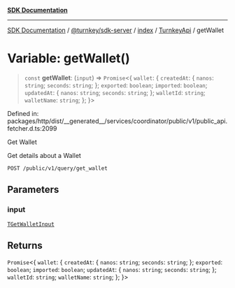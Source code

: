 [**SDK Documentation**](../../../../../../README.mdx)

***

[SDK Documentation](../../../../../../packages.mdx) / [@turnkey/sdk-server](../../../../README.mdx) / [index](../../../README.mdx) / [TurnkeyApi](../README.mdx) / getWallet

# Variable: getWallet()

> `const` **getWallet**: (`input`) => `Promise`\<\{ `wallet`: \{ `createdAt`: \{ `nanos`: `string`; `seconds`: `string`; \}; `exported`: `boolean`; `imported`: `boolean`; `updatedAt`: \{ `nanos`: `string`; `seconds`: `string`; \}; `walletId`: `string`; `walletName`: `string`; \}; \}\>

Defined in: packages/http/dist/\_\_generated\_\_/services/coordinator/public/v1/public\_api.fetcher.d.ts:2099

Get Wallet

Get details about a Wallet

`POST /public/v1/query/get_wallet`

## Parameters

### input

[`TGetWalletInput`](../type-aliases/TGetWalletInput.mdx)

## Returns

`Promise`\<\{ `wallet`: \{ `createdAt`: \{ `nanos`: `string`; `seconds`: `string`; \}; `exported`: `boolean`; `imported`: `boolean`; `updatedAt`: \{ `nanos`: `string`; `seconds`: `string`; \}; `walletId`: `string`; `walletName`: `string`; \}; \}\>
